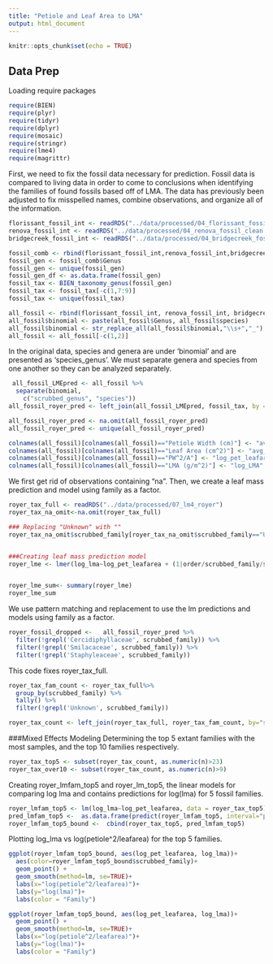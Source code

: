 ```yaml
---
title: "Petiole and Leaf Area to LMA"
output: html_document
---
```


```r
knitr::opts_chunk$set(echo = TRUE)
```

## Data Prep
Loading require packages
```r
require(BIEN)
require(plyr)
require(tidyr) 
require(dplyr)
require(mosaic)
require(stringr)
require(lme4)
require(magrittr)
```

First, we need to fix the fossil data necessary for prediction. Fossil data is compared to living data in order to come to conclusions when identifying the families of found fossils based off of LMA. The data has previously been adjusted to fix misspelled names, combine observations, and organize all of the information. 
```r
florissant_fossil_int <- readRDS("../data/processed/04_florissant_fossil_clean.rds")
renova_fossil_int <- readRDS("../data/processed/04_renova_fossil_clean.rds")
bridgecreek_fossil_int <- readRDS("../data/processed/04_bridgecreek_fossil_clean.rds")

fossil_comb <- rbind(florissant_fossil_int,renova_fossil_int,bridgecreek_fossil_int)
fossil_gen <- fossil_comb$Genus
fossil_gen <- unique(fossil_gen)
fossil_gen_df <- as.data.frame(fossil_gen)
fossil_tax <- BIEN_taxonomy_genus(fossil_gen)
fossil_tax <- fossil_tax[-c(1,7:9)]
fossil_tax <- unique(fossil_tax)

all_fossil <- rbind(florissant_fossil_int, renova_fossil_int, bridgecreek_fossil_int)
all_fossil$binomial <- paste(all_fossil$Genus, all_fossil$species)
all_fossil$binomial <- str_replace_all(all_fossil$binomial,"\\s+","_")
all_fossil <- all_fossil[-c(1,2)]
```

In the original data, species and genera are under 'binomial' and are presented as 'species_genus'. We must separate genera and species from one another so they can be analyzed separately.
```r
 all_fossil_LMEpred <- all_fossil %>%
  separate(binomial, 
    c("scrubbed_genus", "species"))
all_fossil_royer_pred <- left_join(all_fossil_LMEpred, fossil_tax, by = "scrubbed_genus")

all_fossil_royer_pred <- na.omit(all_fossil_royer_pred)
all_fossil_royer_pred <- unique(all_fossil_royer_pred)

colnames(all_fossil)[colnames(all_fossil)=="Petiole Width (cm)"] <- "avg_petiole_width"
colnames(all_fossil)[colnames(all_fossil)=="Leaf Area (cm^2)"] <- "avg_LA"
colnames(all_fossil)[colnames(all_fossil)=="PW^2/A"] <- "log_pet_leafarea"
colnames(all_fossil)[colnames(all_fossil)=="LMA (g/m^2)"] <- "log_LMA"
```


We first get rid of observations containing "na". Then, we create a leaf mass prediction and model using family as a factor. 
```r
royer_tax_full <- readRDS("../data/processed/07_lm4_royer")
royer_tax_na_omit<-na.omit(royer_tax_full)  

### Replacing "Unknown" with ""
royer_tax_na_omit$scrubbed_family[royer_tax_na_omit$scrubbed_family=="Unknown"] <- ""


###Creating leaf mass prediction model
royer_lme <- lmer(log_lma~log_pet_leafarea + (1|order/scrubbed_family/scrubbed_genus), data=royer_tax_na_omit)


royer_lme_sum<- summary(royer_lme)
royer_lme_sum
```

We use pattern matching and replacement to use the lm predictions and models using family as a factor.
```r
royer_fossil_dropped <-   all_fossil_royer_pred %>% 
  filter(!grepl('Cercidiphyllaceae', scrubbed_family)) %>%
  filter(!grepl('Smilacaceae', scrubbed_family)) %>%
  filter(!grepl('Staphyleaceae', scrubbed_family))
```

This code fixes royer_tax_full.
```r


royer_tax_fam_count <- royer_tax_full%>% 
  group_by(scrubbed_family) %>% 
  tally() %>%
  filter(!grepl('Unknown', scrubbed_family))

royer_tax_count <- left_join(royer_tax_full, royer_tax_fam_count, by="scrubbed_family")

```

###Mixed Effects Modeling
Determining the top 5 extant families with the most samples, and the top 10 families respectively. 
```r
royer_tax_top5 <- subset(royer_tax_count, as.numeric(n)>23)
royer_tax_over10 <- subset(royer_tax_count, as.numeric(n)>9)
```

Creating royer_lmfam_top5 and royer_lm_top5, the linear models for comparing log lma and contains predictions for log(lma) for 5 fossil families. 
```r
royer_lmfam_top5 <- lm(log_lma~log_pet_leafarea, data = royer_tax_top5)
pred_lmfam_top5 <-  as.data.frame(predict(royer_lmfam_top5, interval="prediction"))
royer_lmfam_top5_bound <-  cbind(royer_tax_top5, pred_lmfam_top5)
```

Plotting log_lma vs log(petiole^2/leafarea) for the top 5 families. 
```r
ggplot(royer_lmfam_top5_bound, aes(log_pet_leafarea, log_lma))+
  aes(color=royer_lmfam_top5_bound$scrubbed_family)+
  geom_point() +
  geom_smooth(method=lm, se=TRUE)+
  labs(x="log(petiole^2/leafarea)")+
  labs(y="log(lma)")+
  labs(color = "Family")

ggplot(royer_lmfam_top5_bound, aes(log_pet_leafarea, log_lma))+
  geom_point() +
  geom_smooth(method=lm, se=TRUE)+
  labs(x="log(petiole^2/leafarea)")+
  labs(y="log(lma)")+
  labs(color = "Family")
```
